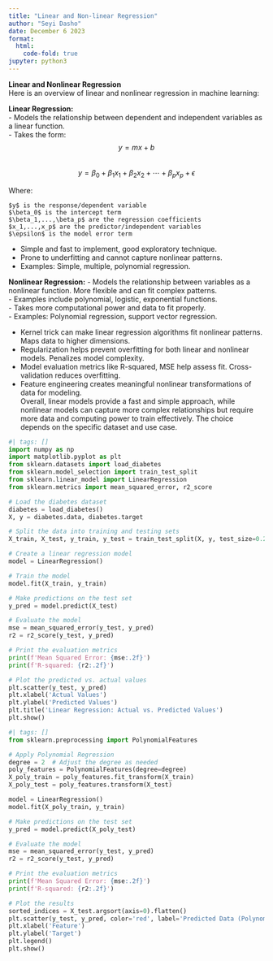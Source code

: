 ```yaml
---
title: "Linear and Non-linear Regression"
author: "Seyi Dasho"
date: December 6 2023
format:
  html:
    code-fold: true
jupyter: python3
---
```


**Linear and Nonlinear Regression** <br>
Here is an overview of linear and nonlinear regression in machine learning:<br>

**Linear Regression:** <br>
- Models the relationship between dependent and independent variables as a linear function. <br>
- Takes the form:<br> 
  $$y = mx + b$$ <br>
  $$y = \beta_0 + \beta_1 x_1 + \beta_2 x_2 + \cdots + \beta_p x_p + \epsilon$$

Where:

    $y$ is the response/dependent variable
    $\beta_0$ is the intercept term
    $\beta_1,...,\beta_p$ are the regression coefficients
    $x_1,...,x_p$ are the predictor/independent variables
    $\epsilon$ is the model error term

- Simple and fast to implement, good exploratory technique. <br>
- Prone to underfitting and cannot capture nonlinear patterns. <br>
- Examples: Simple, multiple, polynomial regression. <br>

**Nonlinear Regression:** 
- Models the relationship between variables as a nonlinear function. More flexible and can fit complex patterns.<br>
- Examples include polynomial, logistic, exponential functions. <br>
- Takes more computational power and data to fit properly. <br>
- Examples: Polynomial regression, support vector regression. <br>

- Kernel trick can make linear regression algorithms fit nonlinear patterns. Maps data to higher dimensions.<br>
- Regularization helps prevent overfitting for both linear and nonlinear models. Penalizes model complexity.<br>
- Model evaluation metrics like R-squared, MSE help assess fit. Cross-validation reduces overfitting.<br>
- Feature engineering creates meaningful nonlinear transformations of data for modeling.<br>
Overall, linear models provide a fast and simple approach, while nonlinear models can capture more complex relationships but require more data and computing power to train effectively. The choice depends on the specific dataset and use case.

```python
#| tags: []
import numpy as np
import matplotlib.pyplot as plt
from sklearn.datasets import load_diabetes
from sklearn.model_selection import train_test_split
from sklearn.linear_model import LinearRegression
from sklearn.metrics import mean_squared_error, r2_score

# Load the diabetes dataset
diabetes = load_diabetes()
X, y = diabetes.data, diabetes.target

# Split the data into training and testing sets
X_train, X_test, y_train, y_test = train_test_split(X, y, test_size=0.2, random_state=42)

# Create a linear regression model
model = LinearRegression()

# Train the model
model.fit(X_train, y_train)

# Make predictions on the test set
y_pred = model.predict(X_test)

# Evaluate the model
mse = mean_squared_error(y_test, y_pred)
r2 = r2_score(y_test, y_pred)

# Print the evaluation metrics
print(f'Mean Squared Error: {mse:.2f}')
print(f'R-squared: {r2:.2f}')

# Plot the predicted vs. actual values
plt.scatter(y_test, y_pred)
plt.xlabel('Actual Values')
plt.ylabel('Predicted Values')
plt.title('Linear Regression: Actual vs. Predicted Values')
plt.show()
```

```python
#| tags: []
from sklearn.preprocessing import PolynomialFeatures

# Apply Polynomial Regression
degree = 2  # Adjust the degree as needed
poly_features = PolynomialFeatures(degree=degree)
X_poly_train = poly_features.fit_transform(X_train)
X_poly_test = poly_features.transform(X_test)

model = LinearRegression()
model.fit(X_poly_train, y_train)

# Make predictions on the test set
y_pred = model.predict(X_poly_test)

# Evaluate the model
mse = mean_squared_error(y_test, y_pred)
r2 = r2_score(y_test, y_pred)

# Print the evaluation metrics
print(f'Mean Squared Error: {mse:.2f}')
print(f'R-squared: {r2:.2f}')

# Plot the results
sorted_indices = X_test.argsort(axis=0).flatten()    
plt.scatter(y_test, y_pred, color='red', label='Predicted Data (Polynomial Regression)')
plt.xlabel('Feature')
plt.ylabel('Target')
plt.legend()
plt.show()
```


